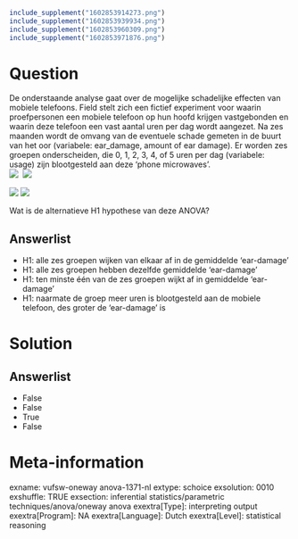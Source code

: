 ```r
include_supplement("1602853914273.png")
include_supplement("1602853939934.png")
include_supplement("1602853960309.png")
include_supplement("1602853971876.png")
```

Question
========
De onderstaande analyse gaat over de mogelijke schadelijke effecten van
mobiele telefoons. Field stelt zich een fictief experiment voor waarin
proefpersonen een mobiele telefoon op hun hoofd krijgen vastgebonden en
waarin deze telefoon een vast aantal uren per dag wordt aangezet. Na zes
maanden wordt de omvang van de eventuele schade gemeten in de buurt van
het oor (variabele: ear\_damage, amount of ear damage). Er worden zes
groepen onderscheiden, die 0, 1, 2, 3, 4, of 5 uren per dag (variabele:
usage) zijn blootgesteld aan deze ‘phone microwaves’.  
![](1602853914273.png) 
![](1602853939934.png)
  
![](1602853960309.png) ![](1602853971876.png)
  
Wat is de alternatieve H1 hypothese van deze ANOVA?

Answerlist
----------
* H1: alle zes groepen wijken van elkaar af in de gemiddelde ‘ear-damage’
* H1: alle zes groepen hebben dezelfde gemiddelde ‘ear-damage’
* H1: ten minste één van de zes groepen wijkt af in gemiddelde
  ‘ear-damage’
* H1: naarmate de groep meer uren is blootgesteld aan de mobiele telefoon,
  des groter de ‘ear-damage’ is

Solution
========










Answerlist
----------
* False
* False
* True
* False

Meta-information
================
exname: vufsw-oneway anova-1371-nl
extype: schoice
exsolution: 0010
exshuffle: TRUE
exsection: inferential statistics/parametric techniques/anova/oneway anova
exextra[Type]: interpreting output
exextra[Program]: NA
exextra[Language]: Dutch
exextra[Level]: statistical reasoning

